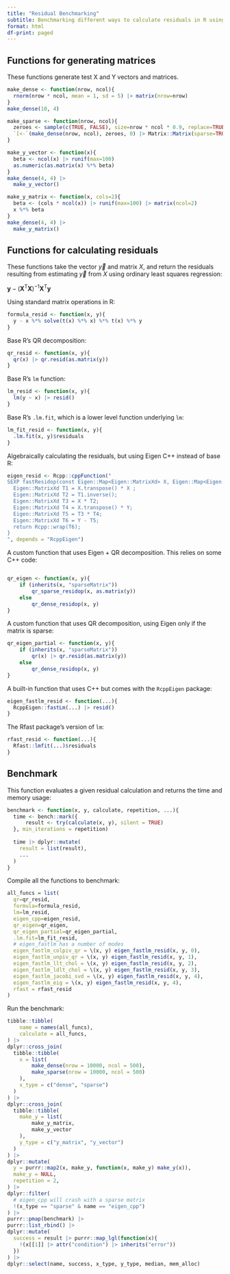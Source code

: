 ```yaml
---
title: "Residual Benchmarking"
subtitle: Benchmarking different ways to calculate residuals in R using a number of different packages.
format: html
df-print: paged
---
```


## Functions for generating matrices

These functions generate test X and Y vectors and matrices.
```r
make_dense <- function(nrow, ncol){
  rnorm(nrow * ncol, mean = 1, sd = 5) |> matrix(nrow=nrow)
}
make_dense(10, 4)
```

```r
make_sparse <- function(nrow, ncol){
  zeroes <- sample(c(TRUE, FALSE), size=nrow * ncol * 0.9, replace=TRUE)
  `[<-`(make_dense(nrow, ncol), zeroes, 0) |> Matrix::Matrix(sparse=TRUE)
}

```
```r
make_y_vector <- function(x){
  beta <- ncol(x) |> runif(max=100)
  as.numeric(as.matrix(x) %*% beta)
}
make_dense(4, 4) |> 
  make_y_vector()
```

```r
make_y_matrix <- function(x, cols=2){
  beta <- (cols * ncol(x)) |> runif(max=100) |> matrix(ncol=2)
  x %*% beta
}
make_dense(4, 4) |> 
  make_y_matrix()
```

## Functions for calculating residuals

These functions take the vector $\vec{y}$ and matrix $X$, and return the residuals resulting from estimating $\vec{y}$ from $X$ using ordinary least squares regression:

$\mathbf{y} - \left(\mathbf {X} ^{\operatorname {T} }\mathbf {X} \right)^{-1}\mathbf {X} ^{\operatorname {T} }\mathbf {y}$

Using standard matrix operations in R:
```r
formula_resid <- function(x, y){
  y - x %*% solve(t(x) %*% x) %*% t(x) %*% y
}
```

Base R's QR decomposition:
```r
qr_resid <- function(x, y){
  qr(x) |> qr.resid(as.matrix(y))
}
```


Base R's `lm` function:
```r
lm_resid <- function(x, y){
  lm(y ~ x) |> resid()
}
```

Base R's `.lm.fit`, which is a lower level function underlying `lm`:
```r
lm_fit_resid <- function(x, y){
  .lm.fit(x, y)$residuals
}
```

Algebraically calculating the residuals, but using Eigen C++ instead of base R:
```r
eigen_resid <- Rcpp::cppFunction("
SEXP fastResidop(const Eigen::Map<Eigen::MatrixXd> X, Eigen::Map<Eigen::MatrixXd> Y){
  Eigen::MatrixXd T1 = X.transpose() * X ;
  Eigen::MatrixXd T2 = T1.inverse();
  Eigen::MatrixXd T3 = X * T2;
  Eigen::MatrixXd T4 = X.transpose() * Y;
  Eigen::MatrixXd T5 = T3 * T4;
  Eigen::MatrixXd T6 = Y - T5;
  return Rcpp::wrap(T6);
}
", depends = "RcppEigen")
```


A custom function that uses Eigen + QR decomposition.
This relies on some C++ code:

```Rcpp
```

```r
qr_eigen <- function(x, y){
    if (inherits(x, "sparseMatrix"))
        qr_sparse_residop(x, as.matrix(y))
    else
        qr_dense_residop(x, y)
}
```

A custom function that uses QR decomposition, using Eigen only if the matrix is sparse:
```r
qr_eigen_partial <- function(x, y){
    if (inherits(x, "sparseMatrix"))
        qr(x) |> qr.resid(as.matrix(y))
    else
        qr_dense_residop(x, y)
}
```

A built-in function that uses C++ but comes with the `RcppEigen` package:
```r
eigen_fastlm_resid <- function(...){
  RcppEigen::fastLm(...) |> resid()
}
```

The Rfast package's version of `lm`:
```r
rfast_resid <- function(...){
  Rfast::lmfit(...)$residuals
}
```

## Benchmark

This function evaluates a given residual calculation and returns the time and memory usage:
```r
benchmark <- function(x, y, calculate, repetition, ...){
  time <- bench::mark({
      result <- try(calculate(x, y), silent = TRUE)
  }, min_iterations = repetition)
  
  time |> dplyr::mutate(
    result = list(result),
    ...
  )
}
```

Compile all the functions to benchmark:
```r
all_funcs = list(
  qr=qr_resid,
  formula=formula_resid,
  lm=lm_resid,
  eigen_cpp=eigen_resid,
  qr_eigen=qr_eigen,
  qr_eigen_partial=qr_eigen_partial,
  .lm.fit=lm_fit_resid,
  # eigen_fastlm has a number of modes
  eigen_fastlm_colpiv_qr = \(x, y) eigen_fastlm_resid(x, y, 0),
  eigen_fastlm_unpiv_qr = \(x, y) eigen_fastlm_resid(x, y, 1),
  eigen_fastlm_llt_chol = \(x, y) eigen_fastlm_resid(x, y, 2),
  eigen_fastlm_ldlt_chol = \(x, y) eigen_fastlm_resid(x, y, 3),
  eigen_fastlm_jacobi_svd = \(x, y) eigen_fastlm_resid(x, y, 4),
  eigen_fastlm_eig = \(x, y) eigen_fastlm_resid(x, y, 4),
  rfast = rfast_resid
)
```

Run the benchmark:
```r
tibble::tibble(
    name = names(all_funcs),
    calculate = all_funcs,
) |>
dplyr::cross_join(
  tibble::tibble(
    x = list(
        make_dense(nrow = 10000, ncol = 500),
        make_sparse(nrow = 10000, ncol = 500)
    ),
    x_type = c("dense", "sparse")
  )
) |>
dplyr::cross_join(
  tibble::tibble(
    make_y = list(
        make_y_matrix,
        make_y_vector
    ),
    y_type = c("y_matrix", "y_vector")
  )
) |> 
dplyr::mutate(
  y = purrr::map2(x, make_y, function(x, make_y) make_y(x)),
  make_y = NULL,
  repetition = 2,
) |>
dplyr::filter(
  # eigen_cpp will crash with a sparse matrix
  !(x_type == "sparse" & name == "eigen_cpp")
) |>
purrr::pmap(benchmark) |>
purrr::list_rbind() |>
dplyr::mutate(
  success = result |> purrr::map_lgl(function(x){
    !(x[[1]] |> attr("condition") |> inherits("error"))
  }) 
) |>
dplyr::select(name, success, x_type, y_type, median, mem_alloc)
```
